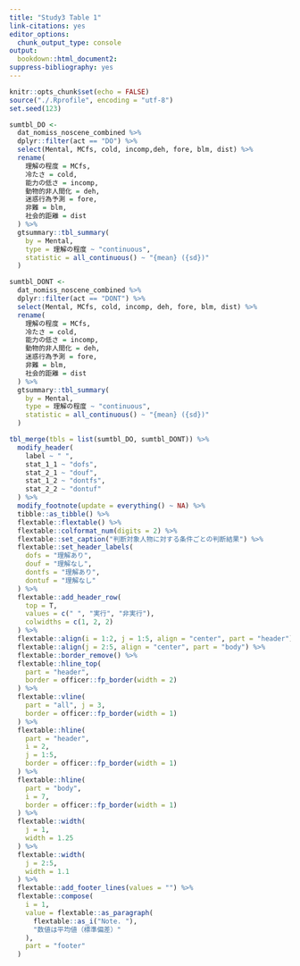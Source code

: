 ---
title: "Study3 Table 1"
link-citations: yes
editor_options:
  chunk_output_type: console
output:
  bookdown::html_document2:
suppress-bibliography: yes
---

```{r setup-s3-table1, include=FALSE}
knitr::opts_chunk$set(echo = FALSE)
source("./.Rprofile", encoding = "utf-8")
set.seed(123)
```

```{r make-sum-table-s3-1, cache=FALSE, message=FALSE, error=FALSE, warning=FALSE}
sumtbl_DO <-
  dat_nomiss_noscene_combined %>%
  dplyr::filter(act == "DO") %>%
  select(Mental, MCfs, cold, incomp,deh, fore, blm, dist) %>%
  rename(
    理解の程度 = MCfs,
    冷たさ = cold,
    能力の低さ = incomp,
    動物的非人間化 = deh,
    迷惑行為予測 = fore,
    非難 = blm,
    社会的距離 = dist
  ) %>%
  gtsummary::tbl_summary(
    by = Mental,
    type = 理解の程度 ~ "continuous",
    statistic = all_continuous() ~ "{mean} ({sd})"
  )

sumtbl_DONT <-
  dat_nomiss_noscene_combined %>%
  dplyr::filter(act == "DONT") %>%
  select(Mental, MCfs, cold, incomp, deh, fore, blm, dist) %>%
  rename(
    理解の程度 = MCfs,
    冷たさ = cold,
    能力の低さ = incomp,
    動物的非人間化 = deh,
    迷惑行為予測 = fore,
    非難 = blm,
    社会的距離 = dist
  ) %>%
  gtsummary::tbl_summary(
    by = Mental,
    type = 理解の程度 ~ "continuous",
    statistic = all_continuous() ~ "{mean} ({sd})"
  )

tbl_merge(tbls = list(sumtbl_DO, sumtbl_DONT)) %>%
  modify_header(
    label ~ " ",
    stat_1_1 ~ "dofs",
    stat_2_1 ~ "douf",
    stat_1_2 ~ "dontfs",
    stat_2_2 ~ "dontuf"
  ) %>%
  modify_footnote(update = everything() ~ NA) %>%
  tibble::as_tibble() %>%
  flextable::flextable() %>%
  flextable::colformat_num(digits = 2) %>%
  flextable::set_caption("判断対象人物に対する条件ごとの判断結果") %>%
  flextable::set_header_labels(
    dofs = "理解あり",
    douf = "理解なし",
    dontfs = "理解あり",
    dontuf = "理解なし"
  ) %>%
  flextable::add_header_row(
    top = T,
    values = c(" ", "実行", "非実行"),
    colwidths = c(1, 2, 2)
  ) %>%
  flextable::align(i = 1:2, j = 1:5, align = "center", part = "header") %>%
  flextable::align(j = 2:5, align = "center", part = "body") %>%
  flextable::border_remove() %>%
  flextable::hline_top(
    part = "header",
    border = officer::fp_border(width = 2)
  ) %>%
  flextable::vline(
    part = "all", j = 3,
    border = officer::fp_border(width = 1)
  ) %>%
  flextable::hline(
    part = "header",
    i = 2,
    j = 1:5,
    border = officer::fp_border(width = 1)
  ) %>%
  flextable::hline(
    part = "body",
    i = 7,
    border = officer::fp_border(width = 1)
  ) %>%
  flextable::width(
    j = 1,
    width = 1.25
  ) %>%
  flextable::width(
    j = 2:5,
    width = 1.1
  ) %>% 
  flextable::add_footer_lines(values = "") %>% 
  flextable::compose(
    i = 1,
    value = flextable::as_paragraph(
      flextable::as_i("Note. "),
      "数値は平均値（標準偏差）"
    ),
    part = "footer"
  )
```
